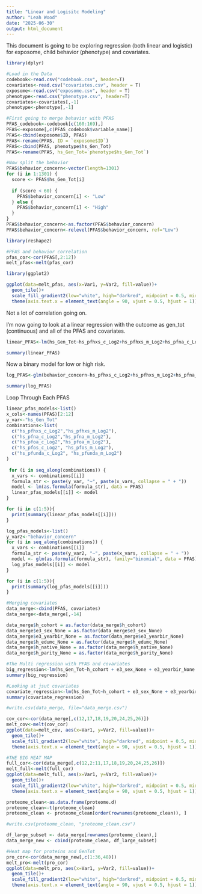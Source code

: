 ```yaml
---
title: "Linear and Logisitc Modeling"
author: "Leah Wood"
date: "2025-06-30"
output: html_document
---
```


This document is going to be exploring regression (both linear and logistic) for exposome, child behavior (phenotype) and covariates. 

```r
library(dplyr)
```

```r
#Load in the Data
codebook<-read.csv("codebook.csv", header=T)
covariates<-read.csv("covariates.csv", header = T)
exposome<-read.csv("exposome.csv", header = T)
phenotype<-read.csv("phenotype.csv", header=T)
covariates<-covariates[,-1]
phenotype<-phenotype[,-1]
```

```r
#First going to merge behavior with PFAS
PFAS_codebook<-codebook[c(160:169),]
PFAS<-exposome[,c(PFAS_codebook$variable_name)]
PFAS<-cbind(exposome$ID, PFAS)
PFAS<-rename(PFAS, ID = `exposome$ID`)
PFAS<-cbind(PFAS, phenotype$hs_Gen_Tot)
PFAS<-rename(PFAS, hs_Gen_Tot=`phenotype$hs_Gen_Tot`)
```

```r
#Now split the behavior
PFAS$behavior_concern<-vector(length=1301)
for (i in 1:1301) {
  score <- PFAS$hs_Gen_Tot[i]
  
  if (score < 60) {
    PFAS$behavior_concern[i] <- "Low"
  } else {
    PFAS$behavior_concern[i] <- "High"
  }
}
PFAS$behavior_concern<-as.factor(PFAS$behavior_concern)
PFAS$behavior_concern<-relevel(PFAS$behavior_concern, ref="Low")
```

```r
library(reshape2)
```

```r
#PFAS and behavior correlation
pfas_cor<-cor(PFAS[,2:12])
melt_pfas<-melt(pfas_cor)
```

```r
library(ggplot2)
```

```r
ggplot(data=melt_pfas, aes(x=Var1, y=Var2, fill=value))+
  geom_tile()+ 
  scale_fill_gradient2(low="white", high="darkred", midpoint = 0.5, mid="red")+
  theme(axis.text.x = element_text(angle = 90, vjust = 0.5, hjust = 1))
```

Not a lot of correlation going on.

I'm now going to look at a linear regression with the outcome as gen_tot (continuous) and all of the PFAS and covariates.

```r
linear_PFAS<-lm(hs_Gen_Tot~hs_pfhxs_c_Log2+hs_pfhxs_m_Log2+hs_pfna_c_Log2+hs_pfna_m_Log2+hs_pfoa_c_Log2+hs_pfoa_m_Log2+hs_pfos_c_Log2+hs_pfos_m_Log2+hs_pfunda_c_Log2+hs_pfunda_m_Log2, data=PFAS)
```

```r
summary(linear_PFAS)
```

Now a binary model for low or high risk.

```r
log_PFAS<-glm(behavior_concern~hs_pfhxs_c_Log2+hs_pfhxs_m_Log2+hs_pfna_c_Log2+hs_pfna_m_Log2+hs_pfoa_c_Log2+hs_pfoa_m_Log2+hs_pfos_c_Log2+hs_pfos_m_Log2+hs_pfunda_c_Log2+hs_pfunda_m_Log2, family="binomial", data=PFAS)
```

```r
summary(log_PFAS)
```

Loop Through Each PFAS 

```r
linear_pfas_models<-list()
x_cols<-names(PFAS)[2:12]
y_var<-"hs_Gen_Tot"
combinations<-list(
  c("hs_pfhxs_c_Log2","hs_pfhxs_m_Log2"),
  c("hs_pfna_c_Log2","hs_pfna_m_Log2"),
  c("hs_pfoa_c_Log2","hs_pfoa_m_Log2"),
  c("hs_pfos_c_Log2", "hs_pfos_m_Log2"),
  c("hs_pfunda_c_Log2", "hs_pfunda_m_Log2")
)
  
 for (i in seq_along(combinations)) {
  x_vars <- combinations[[i]]
  formula_str <- paste(y_var, "~", paste(x_vars, collapse = " + "))
  model <- lm(as.formula(formula_str), data = PFAS)
  linear_pfas_models[[i]] <- model
}

```

```r
for (i in c(1:5)){
  print(summary(linear_pfas_models[[i]]))
}
```

```r
log_pfas_models<-list()
y_var2<-"behavior_concern"
for (i in seq_along(combinations)) {
  x_vars <- combinations[[i]]
  formula_str <- paste(y_var2, "~", paste(x_vars, collapse = " + "))
  model <- glm(as.formula(formula_str), family="binomial", data = PFAS)
  log_pfas_models[[i]] <- model
}
```

```r
for (i in c(1:5)){
  print(summary(log_pfas_models[[i]]))
}
```

```r
#Merging covariates
data_merge<-cbind(PFAS, covariates)
data_merge<-data_merge[,-14]
```

```r
data_merge$h_cohort = as.factor(data_merge$h_cohort)
data_merge$e3_sex_None = as.factor(data_merge$e3_sex_None)
data_merge$e3_yearbir_None = as.factor(data_merge$e3_yearbir_None)
data_merge$h_edumc_None = as.factor(data_merge$h_edumc_None)
data_merge$h_native_None = as.factor(data_merge$h_native_None)
data_merge$h_parity_None = as.factor(data_merge$h_parity_None)
```

```r
#The Multi regression with PFAS and covariates
big_regression<-lm(hs_Gen_Tot~h_cohort + e3_sex_None + e3_yearbir_None + h_mbmi_None + hs_wgtgain_None + e3_gac_None + h_age_None + h_edumc_None + h_native_None + h_parity_None + hs_child_age_None + hs_c_height_None + hs_c_weight_None+hs_pfhxs_c_Log2+hs_pfhxs_m_Log2+hs_pfna_c_Log2+hs_pfna_m_Log2+hs_pfoa_c_Log2+hs_pfoa_m_Log2+hs_pfos_c_Log2+hs_pfos_m_Log2+hs_pfunda_c_Log2+hs_pfunda_m_Log2, data=data_merge)
summary(big_regression)
```

```r
#Looking at jsut covariates
covariate_regression<-lm(hs_Gen_Tot~h_cohort + e3_sex_None + e3_yearbir_None + h_mbmi_None + hs_wgtgain_None + e3_gac_None + h_age_None + h_edumc_None + h_native_None + h_parity_None + hs_child_age_None + hs_c_height_None + hs_c_weight_None, data=data_merge)
summary(covariate_regression)
```

```r
#write.csv(data_merge, file="data_merge.csv")
```

```r
cov_cor<-cor(data_merge[,c(12,17,18,19,20,24,25,26)])
melt_cov<-melt(cov_cor)
ggplot(data=melt_cov, aes(x=Var1, y=Var2, fill=value))+
  geom_tile()+ 
  scale_fill_gradient2(low="white", high="darkred", midpoint = 0.5, mid="red")+
  theme(axis.text.x = element_text(angle = 90, vjust = 0.5, hjust = 1))
```

```r
#THE BIG HEAT MAP
full_cor<-cor(data_merge[,c(12,2:11,17,18,19,20,24,25,26)])
melt_full<-melt(full_cor)
ggplot(data=melt_full, aes(x=Var1, y=Var2, fill=value))+
  geom_tile()+ 
  scale_fill_gradient2(low="white", high="darkred", midpoint = 0.5, mid="red")+
  theme(axis.text.x = element_text(angle = 90, vjust = 0.5, hjust = 1))
```

```r
proteome_clean<-as.data.frame(proteome.d)
proteome_clean<-t(proteome_clean)
proteome_clean <- proteome_clean[order(rownames(proteome_clean)), ]
```

```r
#write.csv(proteome_clean, "proteome_clean.csv")
```

```r
df_large_subset <- data_merge[rownames(proteome_clean),]
data_merge_new <- cbind(proteome_clean, df_large_subset)
```

```r
#Heat map for proteins and GenTot
pro_cor<-cor(data_merge_new[,c(1:36,48)])
melt_pro<-melt(pro_cor)
ggplot(data=melt_pro, aes(x=Var1, y=Var2, fill=value))+
  geom_tile()+ 
  scale_fill_gradient2(low="white", high="darkred", midpoint = 0.5, mid="red")+
  theme(axis.text.x = element_text(angle = 90, vjust = 0.5, hjust = 1))
```

